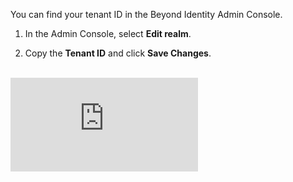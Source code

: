 You can find your tenant ID in the Beyond Identity Admin Console. 

1. In the Admin Console, select **Edit realm**.

2. Copy the **Tenant ID** and click **Save Changes**.<br /><br />

  <div style={{position: 'relative', paddingBottom: 'calc(73% + 20px)', height: '0'}}>
  <iframe src='https://demo.arcade.software/MImNGHws6Y2EpwIPrtPl?embed&forceNoOpeningAnimation=true' frameBorder="0" style={{position: 'absolute', top: '0', left: '0', width: '100%', height: '100%'}}>
  </iframe>
  </div>